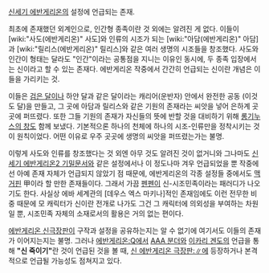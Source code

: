 [[신세기 에반게리온]]의 설정에 언급되는 존재.

최초에 존재했던 외계인으로, 인간형 종족이란 것 외에는 알려진 게 없다. 이들이 [wiki:"사도(에반게리온)" 사도]와 인류의 시조가 되는 [wiki:"아담(에반게리온)" 아담]과 [wiki:"릴리스(에반게리온)" 릴리스]와 같은 여러 생명의 시조들을 창조했다. 사도와 인간이 형태는 달라도 "인간"이라는 공통점을 지니는 이유인 동시에, 두 종족 입장에서는 신이라고 할 수 있는 존재다. 에반게리온 작중에서 간간히 언급되는 신이란 개념은 이들을 가리키는 것.

이들은 [[검은 달]]이나 하얀 달과 같은 달이라는 캐리어(운반자) 안에서 완전한 공동 (이것도 달)을 만들고, 그 곳에 아담과 릴리스와 같은 기원의 존재라는 씨앗을 넣어 은하계 곳곳에 퍼뜨렸다. 또한 그들 기원의 존재가 자신들의 뜻에 반할 것을 대비하기 위해 [[롱기누스의 창]]도 함께 보냈다. 기본적으론 하나의 천체에 하나의 시조-인류만을 정착시키는 것이 원칙이었다. 어떤 이유로 우주 곳곳에 생명의 씨앗을 퍼뜨렸는가는 불명. 

이렇게 사도와 인류를 창조했다는 것 외엔 아무 것도 알려진 것이 없거니와 그나마도 [[신세기 에반게리온2 기밀문서]]와 같은 설정에서나 이 정도나마 겨우 언급되었을 뿐 작중에선 아예 존재 자체가 언급되지 않았기 점 때문에, 에반게리온의 각종 설정들 중에서도 [[맥거핀]] 甲이라 할 만한 존재들이다. 그래서 가끔 [[펜펜]]이 신-시조민족이라는 패러디가 나오기도 한다. 사실상 에바 세계관의 [데우스 엑스 마키나]적인 존재임에도 이런 전무한 비중 때문에 모 캐릭터가 신이란 전개로 나가도 그건 그 캐릭터에 의외성을 부여하는 차원일 뿐, 시조민족 자체의 소재로서의 활용은 거의 없는 편이다.

[[에반게리온 신극장판]]이 구작과 설정을 공유하는지는 알 수 없기에 여기서도 이들의 존재가 이어지는지는 불명. 그러나 [[에반게리온:Q]]에서 [[AAA 분더]]와 [[이카리 겐도]]의 언급을 통해 '''"신 죽이기"'''란 것이 언급된 것을 볼 때, [[신 에반게리온 극장판:∥]]에 등장하거나 본격적으로 언급될 가능성도 점쳐지고 있다.
